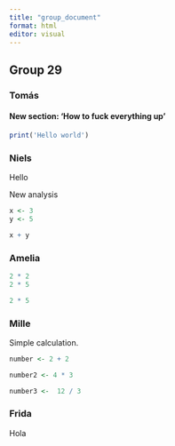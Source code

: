 ```yaml
---
title: "group_document"
format: html
editor: visual
---
```


## Group 29

### Tomás

#### New section: 'How to fuck everything up'

```r
print('Hello world')
```

### Niels

Hello

New analysis

```r
x <- 3
y <- 5

x + y
```

### Amelia

```r
2 * 2
2 * 5
```

```r
2 * 5
```

### Mille

Simple calculation.

```r
number <- 2 + 2

number2 <- 4 * 3

number3 <-  12 / 3
```

### Frida

Hola
